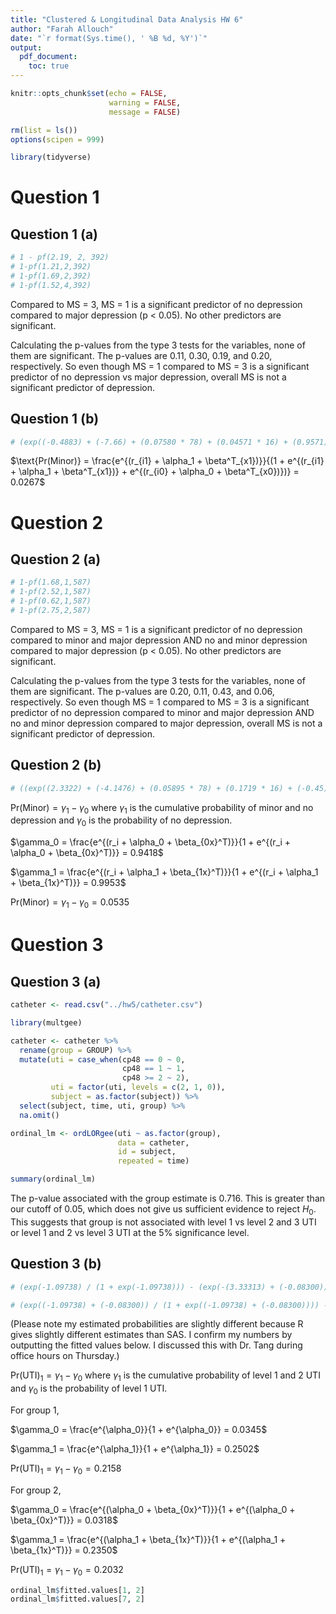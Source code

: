 ```yaml
---
title: "Clustered & Longitudinal Data Analysis HW 6"
author: "Farah Allouch"
date: "`r format(Sys.time(), ' %B %d, %Y')`"
output: 
  pdf_document:
    toc: true
---
```


```r
knitr::opts_chunk$set(echo = FALSE,
                      warning = FALSE,
                      message = FALSE)

rm(list = ls())
options(scipen = 999)

library(tidyverse)
```

\newpage
# Question 1
## Question 1 (a)
```r
# 1 - pf(2.19, 2, 392)
# 1-pf(1.21,2,392)
# 1-pf(1.69,2,392)
# 1-pf(1.52,4,392)
```

Compared to MS = 3, MS = 1 is a significant predictor of no depression compared to major depression (p < 0.05). No other predictors are significant.

Calculating the p-values from the type 3 tests for the variables, none of them are significant. The p-values are 0.11, 0.30, 0.19, and 0.20, respectively. So even though MS = 1 compared to MS = 3 is a significant predictor of no depression vs major depression, overall MS is not a significant predictor of depression.

## Question 1 (b)
```r
# (exp((-0.4883) + (-7.66) + (0.07580 * 78) + (0.04571 * 16) + (0.9571) + (0.05710))) / (1 + (exp((-0.4883) + (-7.66) + (0.07580 * 78) + (0.04571 * 16) + (0.9571) + (0.05710))) + (exp((1.5288) + (-6.0003) + (0.06631 * 78) + (0.1420 * 16) + (-0.1333) + (0.2249))))
```

$\text{Pr(Minor)} = \frac{e^{(r_{i1} + \alpha_1 + \beta^T_{x1})}}{(1 + e^{(r_{i1} + \alpha_1 + \beta^T_{x1})} + e^{(r_{i0} + \alpha_0 + \beta^T_{x0})})} = 0.0267$

\newpage
# Question 2
## Question 2 (a)
```r
# 1-pf(1.68,1,587)
# 1-pf(2.52,1,587)
# 1-pf(0.62,1,587)
# 1-pf(2.75,2,587)
```

Compared to MS = 3, MS = 1 is a significant predictor of no depression compared to minor and major depression AND no and minor depression compared to major depression (p < 0.05). No other predictors are significant.

Calculating the p-values from the type 3 tests for the variables, none of them are significant. The p-values are 0.20, 0.11, 0.43, and 0.06, respectively. So even though MS = 1 compared to MS = 3 is a significant predictor of no depression compared to minor and major depression AND no and minor depression compared to major depression, overall MS is not a significant predictor of depression.

## Question 2 (b)
```r
# ((exp((2.3322) + (-4.1476) + (0.05895 * 78) + (0.1719 * 16) + (-0.45) + (0.2657))) / (1 + (exp((2.3322) + (-4.1476) + (0.05895 * 78) + (0.1719 * 16) + (-0.45) + (0.2657))))) - ((exp((2.3322) + (-6.7132) + (0.05895 * 78) + (0.1719 * 16) + (-0.45) + (0.2657))) / (1 + (exp((2.3322) + (-6.7132) + (0.05895 * 78) + (0.1719 * 16) + (-0.45) + (0.2657)))))
```

$\text{Pr(Minor)} = \gamma_1 - \gamma_0$ where $\gamma_1$ is the cumulative probability of minor and no depression and $\gamma_0$ is the probability of no depression.

$\gamma_0 = \frac{e^{(r_i + \alpha_0 + \beta_{0x}^T)}}{1 + e^{(r_i + \alpha_0 + \beta_{0x}^T)}} = 0.9418$

$\gamma_1 = \frac{e^{(r_i + \alpha_1 + \beta_{1x}^T)}}{1 + e^{(r_i + \alpha_1 + \beta_{1x}^T)}} = 0.9953$

$\text{Pr(Minor)} = \gamma_1 - \gamma_0 = 0.0535$

\newpage
# Question 3
## Question 3 (a)
```r
catheter <- read.csv("../hw5/catheter.csv")

library(multgee)

catheter <- catheter %>% 
  rename(group = GROUP) %>% 
  mutate(uti = case_when(cp48 == 0 ~ 0,
                         cp48 == 1 ~ 1,
                         cp48 >= 2 ~ 2), 
         uti = factor(uti, levels = c(2, 1, 0)),
         subject = as.factor(subject)) %>% 
  select(subject, time, uti, group) %>% 
  na.omit()

ordinal_lm <- ordLORgee(uti ~ as.factor(group),
                        data = catheter,
                        id = subject,
                        repeated = time)

summary(ordinal_lm)
```

The p-value associated with the group estimate is 0.716. This is greater than our cutoff of 0.05, which does not give us sufficient evidence to reject $H_0$. This suggests that group is not associated with level 1 vs level 2 and 3 UTI or level 1 and 2 vs level 3 UTI at the 5% significance level.

## Question 3 (b)
```r
# (exp(-1.09738) / (1 + exp(-1.09738))) - (exp(-(3.33313) + (-0.08300)) / (1 + exp((-3.33313) + (-0.08300))))

# (exp((-1.09738) + (-0.08300)) / (1 + exp((-1.09738) + (-0.08300)))) - (exp((-3.33313) + (-0.08300)) / (1 + exp((-3.33313) + (-0.08300))))
```

(Please note my estimated probabilities are slightly different because R gives slightly different estimates than SAS. I confirm my numbers by outputting the fitted values below. I discussed this with Dr. Tang during office hours on Thursday.)

$\text{Pr(UTI)}_1 = \gamma_1 - \gamma_0$ where $\gamma_1$ is the cumulative probability of level 1 and 2 UTI and $\gamma_0$ is the probability of level 1 UTI.

For group 1,

$\gamma_0 = \frac{e^{\alpha_0}}{1 + e^{\alpha_0}} = 0.0345$

$\gamma_1 = \frac{e^{\alpha_1}}{1 + e^{\alpha_1}} = 0.2502$

$\text{Pr(UTI)}_1 = \gamma_1 - \gamma_0 = 0.2158$

For group 2, 

$\gamma_0 = \frac{e^{(\alpha_0 + \beta_{0x}^T)}}{1 + e^{(\alpha_0 + \beta_{0x}^T)}} = 0.0318$

$\gamma_1 = \frac{e^{(\alpha_1 + \beta_{1x}^T)}}{1 + e^{(\alpha_1 + \beta_{1x}^T)}} = 0.2350$

$\text{Pr(UTI)}_1 = \gamma_1 - \gamma_0 = 0.2032$

```r
ordinal_lm$fitted.values[1, 2]
ordinal_lm$fitted.values[7, 2]
```

